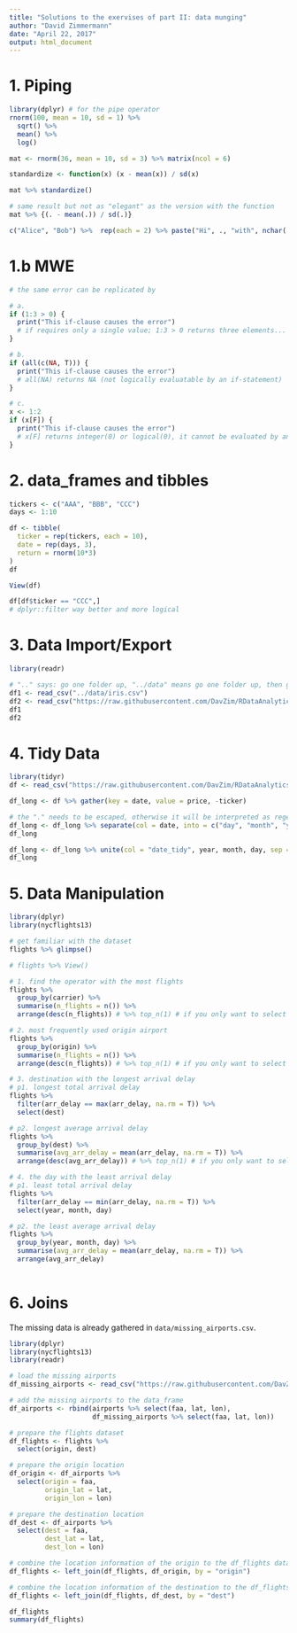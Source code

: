 ```yaml
---
title: "Solutions to the exervises of part II: data munging"
author: "David Zimmermann"
date: "April 22, 2017"
output: html_document
---
```


# 1. Piping

```r
library(dplyr) # for the pipe operator
rnorm(100, mean = 10, sd = 1) %>% 
  sqrt() %>% 
  mean() %>% 
  log()

mat <- rnorm(36, mean = 10, sd = 3) %>% matrix(ncol = 6)

standardize <- function(x) (x - mean(x)) / sd(x)

mat %>% standardize()

# same result but not as "elegant" as the version with the function
mat %>% {(. - mean(.)) / sd(.)}

c("Alice", "Bob") %>%  rep(each = 2) %>% paste("Hi", ., "with", nchar(.), "letters")
```

# 1.b MWE
```r
# the same error can be replicated by 

# a.
if (1:3 > 0) {
  print("This if-clause causes the error")
  # if requires only a single value; 1:3 > 0 returns three elements... only the first will be used
}

# b.
if (all(c(NA, T))) {
  print("This if-clause causes the error")
  # all(NA) returns NA (not logically evaluatable by an if-statement)
}

# c.
x <- 1:2
if (x[F]) {
  print("This if-clause causes the error")
  # x[F] returns integer(0) or logical(0), it cannot be evaluated by an if-statement
}
```

# 2. data_frames and tibbles
```r
tickers <- c("AAA", "BBB", "CCC")
days <- 1:10

df <- tibble(
  ticker = rep(tickers, each = 10),
  date = rep(days, 3),
  return = rnorm(10*3)
)
df
```

```r
View(df)
```

```r
df[df$ticker == "CCC",]
# dplyr::filter way better and more logical
```

# 3. Data Import/Export
```r
library(readr)

# ".." says: go one folder up, "../data" means go one folder up, then go into the folder "data""
df1 <- read_csv("../data/iris.csv")
df2 <- read_csv("https://raw.githubusercontent.com/DavZim/RDataAnalytics/master/data/iris.csv")
df1
df2
```

# 4. Tidy Data
```r
library(tidyr)
df <- read_csv("https://raw.githubusercontent.com/DavZim/RDataAnalytics/master/data/stock_data.csv")

df_long <- df %>% gather(key = date, value = price, -ticker)

# the "." needs to be escaped, otherwise it will be interpreted as regex
df_long <- df_long %>% separate(col = date, into = c("day", "month", "year"), sep = "\\.")
df_long

df_long <- df_long %>% unite(col = "date_tidy", year, month, day, sep = "-")
df_long
```

# 5. Data Manipulation
```r
library(dplyr)
library(nycflights13)

# get familiar with the dataset
flights %>% glimpse()

# flights %>% View()

# 1. find the operator with the most flights
flights %>% 
  group_by(carrier) %>% 
  summarise(n_flights = n()) %>% 
  arrange(desc(n_flights)) # %>% top_n(1) # if you only want to select the first

# 2. most frequently used origin airport
flights %>% 
  group_by(origin) %>% 
  summarise(n_flights = n()) %>% 
  arrange(desc(n_flights)) # %>% top_n(1) # if you only want to select the first

# 3. destination with the longest arrival delay
# p1. longest total arrival delay
flights %>% 
  filter(arr_delay == max(arr_delay, na.rm = T)) %>% 
  select(dest)

# p2. longest average arrival delay
flights %>% 
  group_by(dest) %>% 
  summarise(avg_arr_delay = mean(arr_delay, na.rm = T)) %>% 
  arrange(desc(avg_arr_delay)) # %>% top_n(1) # if you only want to select the first

# 4. the day with the least arrival delay
# p1. least total arrival delay
flights %>% 
  filter(arr_delay == min(arr_delay, na.rm = T)) %>% 
  select(year, month, day)

# p2. the least average arrival delay
flights %>% 
  group_by(year, month, day) %>% 
  summarise(avg_arr_delay = mean(arr_delay, na.rm = T)) %>% 
  arrange(avg_arr_delay)
  
```

# 6. Joins
The missing data is already gathered in `data/missing_airports.csv`.

```r
library(dplyr)
library(nycflights13)
library(readr)

# load the missing airports
df_missing_airports <- read_csv("https://raw.githubusercontent.com/DavZim/RDataAnalytics/master/data/missing_airports.csv")

# add the missing airports to the data_frame
df_airports <- rbind(airports %>% select(faa, lat, lon), 
                     df_missing_airports %>% select(faa, lat, lon))

# prepare the flights dataset
df_flights <- flights %>% 
  select(origin, dest)

# prepare the origin location
df_origin <- df_airports %>% 
  select(origin = faa, 
         origin_lat = lat,
         origin_lon = lon)

# prepare the destination location
df_dest <- df_airports %>% 
  select(dest = faa, 
         dest_lat = lat,
         dest_lon = lon)

# combine the location information of the origin to the df_flights dataset
df_flights <- left_join(df_flights, df_origin, by = "origin")

# combine the location information of the destination to the df_flights dataset
df_flights <- left_join(df_flights, df_dest, by = "dest")

df_flights
summary(df_flights)
```


